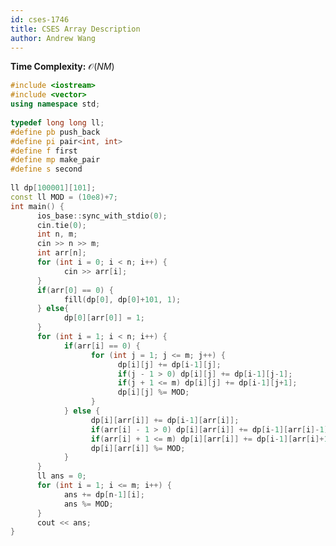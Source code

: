 ```yaml
---
id: cses-1746
title: CSES Array Description
author: Andrew Wang
---
```


**Time Complexity:** $\mathcal{O}(NM)$

<Spoiler title = "Show Solution">

```cpp
#include <iostream>
#include <vector>
using namespace std;
 
typedef long long ll;
#define pb push_back
#define pi pair<int, int>
#define f first
#define mp make_pair
#define s second
 
ll dp[100001][101];
const ll MOD = (10e8)+7;
int main() {
      ios_base::sync_with_stdio(0);
      cin.tie(0);
      int n, m;
      cin >> n >> m;
      int arr[n];
      for (int i = 0; i < n; i++) {
            cin >> arr[i];
      }
      if(arr[0] == 0) {
            fill(dp[0], dp[0]+101, 1);
      } else{
            dp[0][arr[0]] = 1;
      }
      for (int i = 1; i < n; i++) {
            if(arr[i] == 0) {
                  for (int j = 1; j <= m; j++) {
                        dp[i][j] += dp[i-1][j];
                        if(j - 1 > 0) dp[i][j] += dp[i-1][j-1];
                        if(j + 1 <= m) dp[i][j] += dp[i-1][j+1];
                        dp[i][j] %= MOD;
                  }
            } else {
                  dp[i][arr[i]] += dp[i-1][arr[i]];
                  if(arr[i] - 1 > 0) dp[i][arr[i]] += dp[i-1][arr[i]-1];
                  if(arr[i] + 1 <= m) dp[i][arr[i]] += dp[i-1][arr[i]+1];
                  dp[i][arr[i]] %= MOD;
            }
      }
      ll ans = 0;
      for (int i = 1; i <= m; i++) {
            ans += dp[n-1][i];
            ans %= MOD;
      }
      cout << ans;
}
```
</Spoiler>
